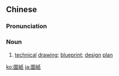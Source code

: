 {{also|图纸}}
==Chinese==
{{zh-forms|s=图纸}}

===Pronunciation===
{{zh-pron
|m=túzhǐ
|c=tou4 zi2
|mn=qz,xm,zz:tô͘-chóa
|cat=n
}}

===Noun===
{{zh-noun}}

# [[technical]] [[drawing]]; [[blueprint]]; [[design]] [[plan]]

{{zh-cat|Advanced}}

[[ko:圖紙]]
[[ja:圖紙]]